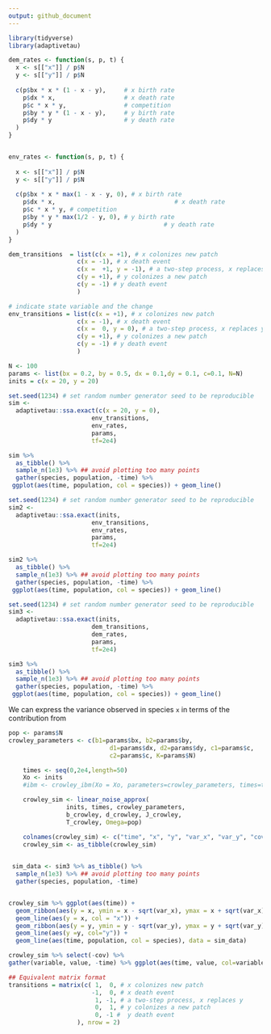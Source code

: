 ```yaml
---
output: github_document
---
```


```r
library(tidyverse)
library(adaptivetau)
```




```r
dem_rates <- function(s, p, t) {
  x <- s[["x"]] / p$N
  y <- s[["y"]] / p$N
  
  c(p$bx * x * (1 - x - y),     # x birth rate
    p$dx * x,                   # x death rate
    p$c * x * y,                # competition
    p$by * y * (1 - x - y),     # y birth rate
    p$dy * y                    # y death rate
  )
}


env_rates <- function(s, p, t) {
  
  x <- s[["x"]] / p$N
  y <- s[["y"]] / p$N
  
  c(p$bx * x * max(1 - x - y, 0), # x birth rate
    p$dx * x,                                 # x death rate
    p$c * x * y, # competition
    p$by * y * max(1/2 - y, 0), # y birth rate
    p$dy * y                               # y death rate
  )
}

```


```r
dem_transitions  = list(c(x = +1), # x colonizes new patch
                   c(x = -1), # x death event
                   c(x =  +1, y = -1), # a two-step process, x replaces y
                   c(y = +1), # y colonizes a new patch
                   c(y = -1) # y death event
                   )

# indicate state variable and the change
env_transitions = list(c(x = +1), # x colonizes new patch
                   c(x = -1), # x death event
                   c(x =  0, y = 0), # a two-step process, x replaces y
                   c(y = +1), # y colonizes a new patch
                   c(y = -1) # y death event
                   )


```



```r
N <- 100
params <- list(bx = 0.2, by = 0.5, dx = 0.1,dy = 0.1, c=0.1, N=N)
inits = c(x = 20, y = 20)

```

```r
set.seed(1234) # set random number generator seed to be reproducible
sim <- 
  adaptivetau::ssa.exact(c(x = 20, y = 0),
                       env_transitions, 
                       env_rates,
                       params,
                       tf=2e4) 
```

```r
sim %>% 
  as_tibble() %>%
  sample_n(1e3) %>% ## avoid plotting too many points
  gather(species, population, -time) %>% 
 ggplot(aes(time, population, col = species)) + geom_line()
```




```r
set.seed(1234) # set random number generator seed to be reproducible
sim2 <- 
  adaptivetau::ssa.exact(inits,
                       env_transitions, 
                       env_rates,
                       params,
                       tf=2e4) 
```

```r
sim2 %>% 
  as_tibble() %>%
  sample_n(1e3) %>% ## avoid plotting too many points
  gather(species, population, -time) %>% 
 ggplot(aes(time, population, col = species)) + geom_line()
```



```r
set.seed(1234) # set random number generator seed to be reproducible
sim3 <- 
  adaptivetau::ssa.exact(inits,
                       dem_transitions, 
                       dem_rates,
                       params,
                       tf=2e4) 
```

```r
sim3 %>% 
  as_tibble() %>%
  sample_n(1e3) %>% ## avoid plotting too many points
  gather(species, population, -time) %>% 
 ggplot(aes(time, population, col = species)) + geom_line()
```


We can express the variance observed in species `x` in terms of the contribution from 

```r
pop <- params$N
crowley_parameters <- c(b1=params$bx, b2=params$by, 
							d1=params$dx, d2=params$dy, c1=params$c, 
							c2=params$c, K=params$N)

	times <- seq(0,2e4,length=50)
	Xo <- inits
	#ibm <- crowley_ibm(Xo = Xo, parameters=crowley_parameters, times=times,reps=20)

	crowley_sim <- linear_noise_approx(
				inits, times, crowley_parameters, 
				b_crowley, d_crowley, J_crowley,
				T_crowley, Omega=pop)

	colnames(crowley_sim) <- c("time", "x", "y", "var_x", "var_y", "cov")
	crowley_sim <- as_tibble(crowley_sim)
	
```

```r
 sim_data <- sim3 %>% as_tibble() %>%
  sample_n(1e3) %>% ## avoid plotting too many points
  gather(species, population, -time)


crowley_sim %>% ggplot(aes(time)) + 
  geom_ribbon(aes(y = x, ymin = x - sqrt(var_x), ymax = x + sqrt(var_x), fill="x"), alpha = 0.5) +
  geom_line(aes(y = x, col = "x")) + 
  geom_ribbon(aes(y = y, ymin = y - sqrt(var_y), ymax = y + sqrt(var_y), fill="y"), alpha = 0.5) +
  geom_line(aes(y =y, col="y")) + 
  geom_line(aes(time, population, col = species), data = sim_data)
```

```r
crowley_sim %>% select(-cov) %>% 
gather(variable, value, -time) %>% ggplot(aes(time, value, col=variable)) + geom_line()
```




```r
## Equivalent matrix format
transitions = matrix(c( 1,  0, # x colonizes new patch
                       -1,  0, # x death event
                        1, -1, # a two-step process, x replaces y
                        0,  1, # y colonizes a new patch
                        0, -1 #  y death event
                   ), nrow = 2)

```

